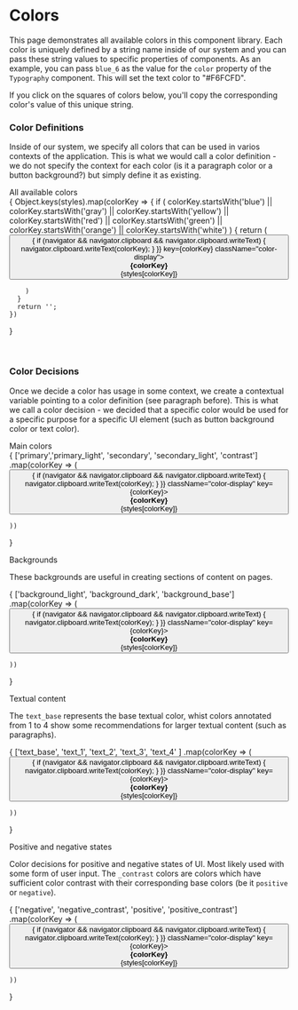 
<Meta title="Design System/Colors" />

<style>{`
  .subheading {
    --mediumdark: '#999999';
    font-weight: 900;
    font-size: 13px;
    color: #999;
    letter-spacing: 6px;
    line-height: 24px;
    text-transform: uppercase;
    margin-bottom: 10px;
    margin-top: 40px;
  }

  .color-display {
    color: #424C6D;
    margin: 10px;
    cursor: pointer;
    background: none;
    padding: 0;
    border: none;
    position: relative;
  }

  .color-display:before {
    content: "copied";
    position: absolute;
    top: 30px;
    left: 20px;
    color: black;
    font-weight:700;
    visibility: hidden;
    transition: all 1s cubic-bezier(0.34, 1.56, 0.64, 1);
  }

  .color-display:active:before {
    visibility: visible;
    transform: scale(1.4);
  }

  .color-display:focus {
    outline: none;  
  }
  

  .color-background {
    height: 75px;
    margin:auto;
    width: 75px;
  }
  .color-background:hover {
    opacity: 0.9;
  }
  .color-display:focus .color-background  {
    opacity: 0.9;
    outline: 1px solid #47bbe0;
  }
`}</style>

# Colors

This page demonstrates all available colors in this component library. Each color is uniquely defined by
a string name inside of our system and you can pass these string values to specific properties of components.
As an example, you can pass `blue_6` as the value for the `color` property of the `Typography` component.
This will set the text color to "#F6FCFD". 

If you click on the squares of colors below, you'll copy the corresponding color's value of this unique string.
<br/>

### Color Definitions
Inside of our system, we specify all colors that can be used in varios contexts of the application. This is
what we would call a color definition - we do not specify the context for each color (is it a paragraph color or a 
button background?) but simply define it as existing. 

<div class="subheading">All available colors</div>

<div style={{ display: 'flex', flexWrap: 'wrap'}}>
  {
    Object.keys(styles).map(colorKey => {
      if (
        colorKey.startsWith('blue')
        || colorKey.startsWith('gray')
        || colorKey.startsWith('yellow')
        || colorKey.startsWith('red')
        || colorKey.startsWith('green')
        || colorKey.startsWith('orange')
        || colorKey.startsWith('white')
      ) {
        return (
          <button onClick={() => {
            if (navigator && navigator.clipboard && navigator.clipboard.writeText) {
              navigator.clipboard.writeText(colorKey);
            }
          }} key={colorKey} className="color-display">
            <div class="color-background" style={{backgroundColor: styles[colorKey]}}></div>
            <b>{colorKey}</b> <br/>
            {styles[colorKey]}
          </button>
          
        )
      }
      return '';
    })
  }
</div>
<br/>

### Color Decisions
Once we decide a color has usage in some context, we create a contextual variable pointing to a color definition (see
paragraph before). This is what we call a color decision - we decided that a specific color would be used for
a specific purpose for a specific UI element (such as button background color or text color).




<div class="subheading"> Main colors </div>

<div style={{ display: 'flex', flexWrap: 'wrap'}}>
  {
    ['primary','primary_light', 'secondary', 'secondary_light', 'contrast']
    .map(colorKey => (
          <button onClick={() => {
            if (navigator && navigator.clipboard && navigator.clipboard.writeText) {
              navigator.clipboard.writeText(colorKey);
            }
          }}  className="color-display" key={colorKey}>
            <div class="color-background" style={{backgroundColor: styles[colorKey]}}></div>
            <b>{colorKey}</b> <br/>
            {styles[colorKey]}
          </button>
          
    ))
  }
</div>




<div class="subheading">Backgrounds</div>

These backgrounds are useful in creating sections of content on pages.


<div style={{ display: 'flex', flexWrap: 'wrap'}}>
  {
    ['background_light', 'background_dark', 'background_base']
    .map(colorKey => (
           <button onClick={() => {
  if (navigator && navigator.clipboard && navigator.clipboard.writeText) {
    navigator.clipboard.writeText(colorKey);
  }
}} className="color-display" key={colorKey}>
            <div class="color-background" style={{backgroundColor: styles[colorKey], border: "1px solid #424C6D"}}></div>
            <b>{colorKey}</b> <br/>
            {styles[colorKey]}
          </button>
          
    ))
  }
</div>

<div class="subheading">Textual content</div>

The `text_base` represents the base textual color, whist colors annotated from 1
to 4 show some recommendations for larger textual content (such as paragraphs).

<div style={{ display: 'flex', flexWrap: 'wrap'}}>
  {
    ['text_base', 'text_1', 'text_2', 'text_3', 'text_4' ]
    .map(colorKey => (
          <button onClick={() => {
            if (navigator && navigator.clipboard && navigator.clipboard.writeText) {
              navigator.clipboard.writeText(colorKey);
            }
          }}  className="color-display" key={colorKey}>
            <div class="color-background" style={{backgroundColor: styles[colorKey]}}></div>
            <b>{colorKey}</b> <br/>
            {styles[colorKey]}
          </button>
          
    ))
  }
</div>


<div class="subheading"> Positive and negative states</div>

Color decisions for positive and negative states of UI. Most likely used with 
some form of user input. The `_contrast` colors are colors which have sufficient
color contrast with their corresponding base colors (be it `positive` or `negative`).


<div style={{ display: 'flex', flexWrap: 'wrap'}}>
  {
    ['negative', 'negative_contrast', 'positive', 'positive_contrast']
    .map(colorKey => (
          <button onClick={() => {
            if (navigator && navigator.clipboard && navigator.clipboard.writeText) {
              navigator.clipboard.writeText(colorKey);
            }
          }}  className="color-display" key={colorKey}>
            <div class="color-background" style={{backgroundColor: styles[colorKey]}}></div>
            <b>{colorKey}</b> <br/>
            {styles[colorKey]}
          </button>
          
    ))
  }
</div>

